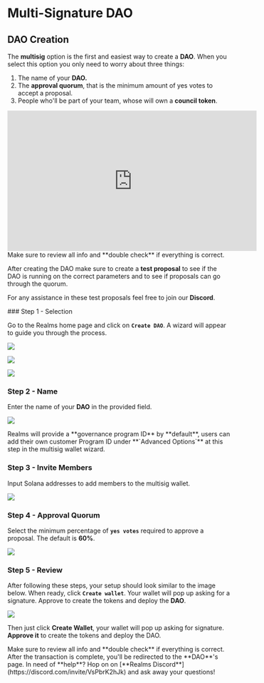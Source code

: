 
# Multi-Signature DAO

## DAO Creation

The **multisig** option is the first and easiest way to create a **DAO**. When you select this option you only need to worry about three things:

1. The name of your **DAO.**
2. The **approval quorum**, that is the minimum amount of yes votes to accept a proposal.
3. People who'll be part of your team, whose will own a **council token**.

<Callout type="info" emoji="▶️">
<iframe width="560" height="315" src="https://www.youtube.com/embed/JKcjDgfyWXk?si=sLA0iBZn7Krlki17" title="YouTube video player" frameborder="0" allow="accelerometer; autoplay; clipboard-write; encrypted-media; gyroscope; picture-in-picture; web-share" allowfullscreen></iframe>
</Callout>

<Callout type="warning" emoji="⚠️">
Make sure to review all info and **double check** if everything is correct.

After creating the DAO make sure to create a **test proposal** to see if the DAO is running on the correct parameters and to see if proposals can go through the quorum.

For any assistance in these test proposals feel free to join our **Discord**.
</Callout>

<Steps>
### Step 1 - Selection

Go to the Realms home page and click on **`Create DAO`**. A wizard will appear to guide you through the process​.

![](../../source/createadao/multisigdao_step1.png)

![](../../source/createadao/multisigdao_step2.png)

![](../../source/createadao/multisigdao_step3.png)

### Step 2 - Name

Enter the name of your **DAO** in the provided field​.

![](../../source/createadao/multisigdao_step4.png)

<Callout type="info" emoji="ℹ️">
Realms will provide a **governance program ID** by **default**, users can add their own customer Program ID under **`Advanced Options`** at this step in the multisig wallet wizard.
</Callout>

### Step 3 - Invite Members

Input Solana addresses to add members to the multisig wallet​.

![](../../source/createadao/multisigdao_step5.png)

### Step 4 - Approval Quorum

Select the minimum percentage of **`yes votes`** required to approve a proposal. The default is **60%**.

![](../../source/createadao/multisigdao_step6.png)

### Step 5 - Review

After following these steps, your setup should look similar to the image below. When ready, click **`Create wallet`**. Your wallet will pop up asking for a signature. Approve to create the tokens and deploy the **DAO**​.

![](../../source/createadao/multisigdao_step7.png)

Then just click **Create Wallet**, your wallet will pop up asking for signature. **Approve it** to create the tokens and deploy the DAO.
</Steps>

<Callout type="warning" emoji="⚠️">
Make sure to review all info and **double check** if everything is correct.
</Callout>

<Callout type="info" emoji="ℹ️">
After the transaction is complete, you'll be redirected to the **DAO**'s page.
</Callout>

<Callout type="default" emoji="👉">
In need of **help**? Hop on on [**Realms Discord**](https://discord.com/invite/VsPbrK2hJk) and ask away your questions!
</Callout>